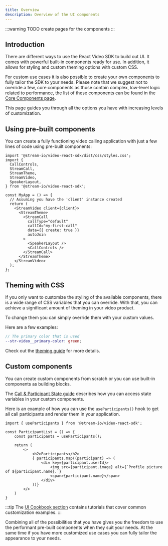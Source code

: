 ```yaml
---
title: Overview
description: Overview of the UI components
---
```


:::warning
TODO create pages for the components
:::

## Introduction

There are different ways to use the React Video SDK to build out UI. It comes with powerful built-in components ready for use.
In addition, it allows for styling and custom theming options with custom CSS.

For custom use cases it is also possible to create your own components to fully tailor the SDK to your needs. Please note that we suggest not to override a few, core components as those contain complex, low-level logic related to performance, the list of these components can be found in the [Core Components page](../../basics/core-components/).

This page guides you through all the options you have with increasing levels of customization.

## Using pre-built components

You can create a fully functioning video calling application with just a few lines of code using pre-built components:

```tsx
import '@stream-io/video-react-sdk/dist/css/styles.css';
import {
  CallControls,
  StreamCall,
  StreamTheme,
  StreamVideo,
  SpeakerLayout,
} from '@stream-io/video-react-sdk';

const MyApp = () => {
  // Assuming you have the 'client' instance created
  return (
    <StreamVideo client={client}>
      <StreamTheme>
        <StreamCall
          callType="default"
          callId="my-first-call"
          data={{ create: true }}
          autoJoin
        >
          <SpeakerLayout />
          <CallControls />
        </StreamCall>
      </StreamTheme>
    </StreamVideo>
  );
};
```

## Theming with CSS

If you only want to customize the styling of the available components, there is a wide range of CSS variables that you can override.
With that, you can achieve a significant amount of theming in your video product.

To change them you can simply override them with your custom values.

Here are a few examples:

```scss
// The primary color that is used
--str-video__primary-color: green;
```

Check out the [theming guide](../../ui-components/video-theme) for more details.

## Custom components

You can create custom components from scratch or you can use built-in components as building blocks.

The [Call & Participant State guide](../../guides/call-and-participant-state) describes how you can access state variables in your custom components.

Here is an example of how you can use the `useParticipants()` hook to get all call participants and render them in your application.

```tsx
import { useParticipants } from '@stream-io/video-react-sdk';

const ParticipantList = () => {
    const participants = useParticipants();

    return (
        <>
            <h2>Participants</h2>
            { participants.map((participant) => (
                <div key={participant.userId}>
                    <img src={participant.image} alt={`Profile picture of ${participant.name}.`}
                    <span>{participant.name}</span>
                </div>
            ))}
        </>
    )
}
```

:::tip
The [UI Cookbook section](../06-ui-cookbook/01-overview.mdx) contains tutorials that cover common customization examples.
:::

Combining all of the possibilities that you have gives you the freedom to use the performant pre-built components when they suit your needs.
At the same time if you have more customized use cases you can fully tailor the appearance to your needs.

